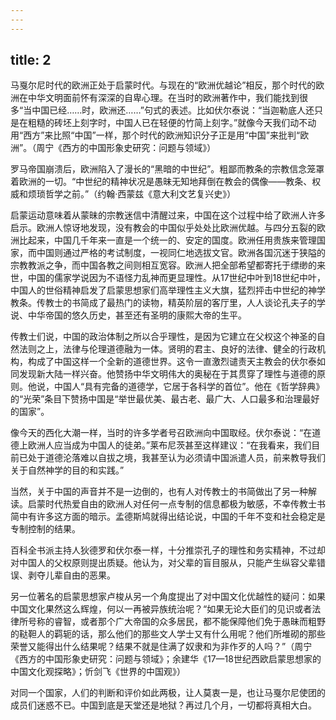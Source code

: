 ```yaml
---
---
---
```

title: 2
---



马戛尔尼时代的欧洲正处于启蒙时代。与现在的“欧洲优越论”相反，那个时代的欧洲在中华文明面前怀有深深的自卑心理。在当时的欧洲著作中，我们能找到很多“当中国已经……时，欧洲还……”句式的表述。比如伏尔泰说：“当迦勒底人还只是在粗糙的砖坯上刻字时，中国人已在轻便的竹简上刻字。”就像今天我们动不动用“西方”来比照“中国”一样，那个时代的欧洲知识分子正是用“中国”来批判“欧洲”。（周宁《西方的中国形象史研究：问题与领域》）

罗马帝国崩溃后，欧洲陷入了漫长的“黑暗的中世纪”。粗鄙而教条的宗教信念笼罩着欧洲的一切。“中世纪的精神状况是愚昧无知地拜倒在教会的偶像——教条、权威和烦琐哲学之前。”（约翰·西蒙兹《意大利文艺复兴史》）

启蒙运动意味着从蒙昧的宗教迷信中清醒过来，中国在这个过程中给了欧洲人许多启示。欧洲人惊讶地发现，没有教会的中国似乎处处比欧洲优越。与四分五裂的欧洲比起来，中国几千年来一直是一个统一的、安定的国度。欧洲任用贵族来管理国家，而中国则通过严格的考试制度，一视同仁地选拔文官。欧洲各国沉迷于狭隘的宗教教派之争，而中国各教之间则相互宽容。欧洲人把全部希望都寄托于缥缈的来世，中国的儒家学说因为不语怪力乱神而更显理性。从17世纪中叶到18世纪中叶，中国人的世俗精神启发了启蒙思想家们高举理性主义大旗，猛烈抨击中世纪的神学教条。传教士的书简成了最热门的读物，精英阶层的客厅里，人人谈论孔夫子的学说、中华帝国的悠久历史，甚至还有圣明的康熙大帝的生平。

传教士们说，中国的政治体制之所以合乎理性，是因为它建立在父权这个神圣的自然法则之上，法律与伦理道德融为一体。贤明的君主、良好的法律、健全的行政机构，构成了中国这样一个全新的道德世界。这令一直激烈谴责天主教会的伏尔泰如同发现新大陆一样兴奋。他赞扬中华文明伟大的奥秘在于其贯穿了理性与道德的原则。他说，中国人“具有完备的道德学，它居于各科学的首位”。他在《哲学辞典》的“光荣”条目下赞扬中国是“举世最优美、最古老、最广大、人口最多和治理最好的国家”。

像今天的西化大潮一样，当时的许多学者号召欧洲向中国取经。伏尔泰说：“在道德上欧洲人应当成为中国人的徒弟。”莱布尼茨甚至这样建议：“在我看来，我们目前已处于道德沦落难以自拔之境，我甚至认为必须请中国派遣人员，前来教导我们关于自然神学的目的和实践。”

当然，关于中国的声音并不是一边倒的，也有人对传教士的书简做出了另一种解读。启蒙时代热爱自由的欧洲人对任何一点专制的信息都极为敏感，不幸传教士书简中有许多这方面的暗示。孟德斯鸠就得出结论说，中国的千年不变和社会稳定是专制控制的结果。

百科全书派主持人狄德罗和伏尔泰一样，十分推崇孔子的理性和务实精神，不过却对中国人的父权原则提出质疑。他认为，对父辈的盲目服从，只能产生纵容父辈错误、剥夺儿辈自由的恶果。

另一位著名的启蒙思想家卢梭从另一个角度提出了对中国文化优越性的疑问：如果中国文化果然这么辉煌，何以一再被异族统治呢？“如果无论大臣们的见识或者法律所号称的睿智，或者那个广大帝国的众多居民，都不能保障他们免于愚昧而粗野的鞑靼人的羁轭的话，那么他们的那些文人学士又有什么用呢？他们所堆砌的那些荣誉又能得出什么结果呢？结果不就是住满了奴隶和为非作歹的人吗？”（周宁《西方的中国形象史研究：问题与领域》；余建华《17—18世纪西欧启蒙思想家的中国文化观探略》；忻剑飞《世界的中国观》）

对同一个国家，人们的判断和评价如此两极，让人莫衷一是，也让马戛尔尼使团的成员们迷惑不已。中国到底是天堂还是地狱？再过几个月，一切都将真相大白。
